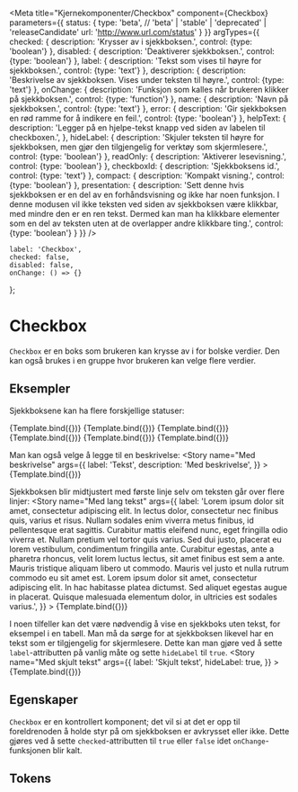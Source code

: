 
<Meta
    title="Kjernekomponenter/Checkbox"
    component={Checkbox}
    parameters={{
        status: {
            type: 'beta', // 'beta' | 'stable' | 'deprecated' | 'releaseCandidate'
            url: 'http://www.url.com/status'
        }
    }}
    argTypes={{
        checked: {
            description: 'Krysser av i sjekkboksen.',
            control: {type: 'boolean'}
        },
        disabled: {
            description: 'Deaktiverer sjekkboksen.',
            control: {type: 'boolean'}
        },
        label: {
            description: 'Tekst som vises til høyre for sjekkboksen.',
            control: {type: 'text'}
        },
        description: {
            description: 'Beskrivelse av sjekkboksen. Vises under teksten til høyre.',
            control: {type: 'text'}
        },
        onChange: {
            description: 'Funksjon som kalles når brukeren klikker på sjekkboksen.',
            control: {type: 'function'}
        },
        name: {
            description: 'Navn på sjekkboksen.',
            control: {type: 'text'}
        },
        error: {
            description: 'Gir sjekkboksen en rød ramme for å indikere en feil.',
            control: {type: 'boolean'}
        },
        helpText: {
            description: 'Legger på en hjelpe-tekst knapp ved siden av labelen til checkboxen.',
        },
        hideLabel: {
            description: 'Skjuler teksten til høyre for sjekkboksen, men gjør den tilgjengelig for verktøy som skjermlesere.',
            control: {type: 'boolean'}
        },
        readOnly: {
            description: 'Aktiverer lesevisning.',
            control: {type: 'boolean'}
        },
        checkboxId: {
            description: 'Sjekkboksens id.',
            control: {type: 'text'}
        },
        compact: {
            description: 'Kompakt visning.',
            control: {type: 'boolean'}
        },
        presentation: {
            description: 'Sett denne hvis sjekkboksen er en del av en forhåndsvisning og ikke har noen funksjon. I denne modusen vil ikke teksten ved siden av sjekkboksen være klikkbar, med mindre den er en ren tekst. Dermed kan man ha klikkbare elementer som en del av teksten uten at de overlapper andre klikkbare ting.',
            control: {type: 'boolean'}
        }
    }}
/>

    label: 'Checkbox',
    checked: false,
    disabled: false,
    onChange: () => {}
};

# Checkbox

<BetaBlock />

`Checkbox` er en boks som brukeren kan krysse av i for bolske verdier. Den kan også brukes i en gruppe hvor brukeren kan velge flere verdier.

## Eksempler

Sjekkboksene kan ha flere forskjellige statuser:

<Canvas>
    <Story
        name="Normal"
        args={{
            label: 'Normal',
        }}
    >
        {Template.bind({})}
    </Story>
    <Story
        name="Avkrysset"
        args={{
            checked: true,
            label: 'Avkrysset',
        }}
    >
        {Template.bind({})}
    </Story>
    <Story
        name="Hjelpetekst"
        args={{
            label: 'Hjelpetekst',
            helpText: 'Hjelp'
        }}
    >
        {Template.bind({})}
    </Story>
    <Story
        name="Feil"
        args={{
            checked: false,
            error: true,
            label: 'Feil',
        }}
    >
        {Template.bind({})}
    </Story>
    <Story
        name="Kompakt"
        args={{
            compact: true,
            label: 'Kompakt',
        }}
    >
        {Template.bind({})}
    </Story>
    <Story
        name="Deaktivert"
        args={{
            disabled: true,
            label: 'Deaktivert',
        }}
    >
        {Template.bind({})}
    </Story>
</Canvas>

Man kan også velge å legge til en beskrivelse:
<Canvas>
    <Story
        name="Med beskrivelse"
        args={{
            label: 'Tekst',
            description: 'Med beskrivelse',
        }}
    >
        {Template.bind({})}
    </Story>
</Canvas>

Sjekkboksen blir midtjustert med første linje selv om teksten går over flere linjer:
<Canvas>
    <Story
        name="Med lang tekst"
        args={{
            label: 'Lorem ipsum dolor sit amet, consectetur adipiscing elit. In lectus dolor, consectetur nec finibus quis, varius et risus. Nullam sodales enim viverra metus finibus, id pellentesque erat sagittis. Curabitur mattis eleifend nunc, eget fringilla odio viverra et. Nullam pretium vel tortor quis varius. Sed dui justo, placerat eu lorem vestibulum, condimentum fringilla ante. Curabitur egestas, ante a pharetra rhoncus, velit lorem luctus lectus, sit amet finibus est sem a ante. Mauris tristique aliquam libero ut commodo. Mauris vel justo et nulla rutrum commodo eu sit amet est. Lorem ipsum dolor sit amet, consectetur adipiscing elit. In hac habitasse platea dictumst. Sed aliquet egestas augue in placerat. Quisque malesuada elementum dolor, in ultricies est sodales varius.',
        }}
    >
        {Template.bind({})}
    </Story>
</Canvas>

I noen tilfeller kan det være nødvendig å vise en sjekkboks uten tekst, for eksempel i en tabell.
Man må da sørge for at sjekkboksen likevel har en tekst som er tilgjengelig for skjermlesere.
Dette kan man gjøre ved å sette `label`-attributten på vanlig måte og sette `hideLabel` til `true`.
<Canvas>
    <Story
        name="Med skjult tekst"
        args={{
            label: 'Skjult tekst',
            hideLabel: true,
        }}
    >
        {Template.bind({})}
    </Story>
</Canvas>

## Egenskaper
`Checkbox` er en kontrollert komponent; det vil si at det er opp til foreldrenoden å holde styr på om sjekkboksen er avkrysset eller ikke.
Dette gjøres ved å sette `checked`-attributten til `true` eller `false` idet `onChange`-funksjonen blir kalt.
<ArgsTable story="Normal"/>

## Tokens
<TokensTable
    jsonKey='component.checkbox'
    componentName='checkbox'
    showPreview={false}
    description
/>
